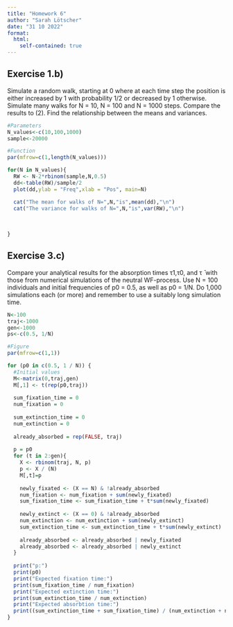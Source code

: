 ```yaml
---
title: "Homework 6"
author: "Sarah Lötscher"
date: "31 10 2022"
format:
  html:
    self-contained: true
---
```


## Exercise 1.b)
Simulate a random walk, starting at 0 where at each time step the position is either increased
by 1 with probability 1/2 or decreased by 1 otherwise. Simulate many walks for N = 10, N = 100
and N = 1000 steps. Compare the results to (2). Find the relationship between the means and
variances.

```r
#Parameters
N_values<-c(10,100,1000)
sample<-20000

```

```r
#Function
par(mfrow=c(1,length(N_values)))

for(N in N_values){
  RW <- N-2*rbinom(sample,N,0.5)
  dd<-table(RW)/sample/2
  plot(dd,ylab = "Freq",xlab = "Pos", main=N)

  cat("The mean for walks of N=",N,"is",mean(dd),"\n")
  cat("The variance for walks of N=",N,"is",var(RW),"\n")
  
  
  
}

```

## Exercise 3.c)
Compare your analytical results for the absorption times τ1,τ0, and τ ̄ with those from numerical simulations of the neutral WF-process. Use N = 100 individuals and initial frequencies of p0 = 0.5, as well as p0 = 1/N. Do 1,000 simulations each (or more) and remember to use a suitably
long simulation time.

```r
N<-100
traj<-1000
gen<-1000
ps<-c(0.5, 1/N)
```

```r
#Figure
par(mfrow=c(1,1))

for (p0 in c(0.5, 1 / N)) {
  #Initial values
  M<-matrix(0,traj,gen) 
  M[,1] <- t(rep(p0,traj))
  
  sum_fixation_time = 0
  num_fixation = 0
  
  sum_extinction_time = 0
  num_extinction = 0
  
  already_absorbed = rep(FALSE, traj)
  
  p = p0
  for (t in 2:gen){
    X <- rbinom(traj, N, p)
    p <- X / (N)
    M[,t]=p
    
    newly_fixated <- (X == N) & !already_absorbed
    num_fixation <- num_fixation + sum(newly_fixated)
    sum_fixation_time <- sum_fixation_time + t*sum(newly_fixated)
    
    newly_extinct <- (X == 0) & !already_absorbed
    num_extinction <- num_extinction + sum(newly_extinct)
    sum_extinction_time <- sum_extinction_time + t*sum(newly_extinct)
    
    already_absorbed <- already_absorbed | newly_fixated
    already_absorbed <- already_absorbed | newly_extinct
  }
  
  print("p:")
  print(p0)
  print("Expected fixation time:")
  print(sum_fixation_time / num_fixation)
  print("Expected extinction time:")
  print(sum_extinction_time / num_extinction)
  print("Expected absorbtion time:")
  print((sum_extinction_time + sum_fixation_time) / (num_extinction + num_fixation))
}
```